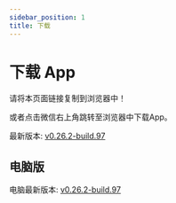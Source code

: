```yaml
---
sidebar_position: 1
title: 下载
---
```



# 下载 App

请将本页面链接复制到浏览器中！

或者点击微信右上角跳转至浏览器中下载App。

最新版本: [v0.26.2-build.97](https://pub-fb952e33136042d0a46747d80da6bc72.r2.dev/artifacts/prescore-flutter/97/artifacts/release-build-97.apk)

## 电脑版

电脑最新版本: [v0.26.2-build.97](https://pub-fb952e33136042d0a46747d80da6bc72.r2.dev/without-ci/prescore-flutter-windows/SRInstaller-v0.26.2.exe)
